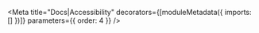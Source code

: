
<Meta
  title="Docs|Accessibility"
  decorators={[moduleMetadata({ imports: [] })]}
  parameters={{ order: 4 }}
/>

<Description markdown={A11y} />
